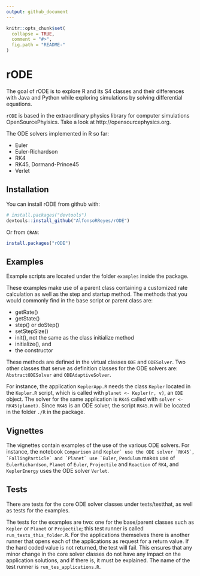 ```yaml
---
output: github_document
---
```


<!-- README.md is generated from README.Rmd. Please edit that file -->

```r
knitr::opts_chunk$set(
  collapse = TRUE,
  comment = "#>",
  fig.path = "README-"
)
```

# rODE

The goal of rODE is to explore R and its S4 classes and their differences with Java and Python while exploring simulations by solving differential equations.

`rODE` is based in the extraordinary physics library for computer simulations OpenSourcePhyisics. Take a look at http://opensourcephysics.org.

The ODE solvers implemented in R so far:

* Euler
* Euler-Richardson
* RK4
* RK45, Dormand-Prince45
* Verlet


## Installation

You can install rODE from github with:

```r
# install.packages("devtools")
devtools::install_github("AlfonsoRReyes/rODE")
```

Or from `CRAN`:

```r
install.packages("rODE")
```


## Examples
Example scripts are located under the folder `examples` inside the package.

These examples make use of a parent class containing a customized rate calculation as well as the step and startup method. The methods that you would commonly find in the base script or parent class are:

* getRate()
* getState()
* step() or doStep()
* setStepSize()
* init(), not the same as the class initialize method
* initialize(), and
* the constructor

These methods are defined in the virtual classes `ODE` and `ODESolver`. Two other classes that serve as definition classes for the ODE solvers are: `AbstractODESolver` and `ODEAdaptiveSolver`.

For instance, the application `KeplerApp.R` needs the class `Kepler` located in the `Kepler.R` script, which is called with `planet <- Kepler(r, v)`, an `ODE` object. The solver for the same application is `RK45` called with `solver <- RK45(planet)`. Since `RK45` is an ODE solver, the script `RK45.R` will be located in the folder `./R` in the package.


## Vignettes
The vignettes contain examples of the use of the various ODE solvers.
For instance, the notebook `Comparison` and ``Kepler` use the ODE solver `RK45`, `FallingParticle` and `Planet` use `Euler``, `Pendulum` makes use of `EulerRichardson`, `Planet` of `Euler`, `Projectile` and `Reaction` of `RK4`, and `KeplerEnergy` uses the ODE solver `Verlet`.

## Tests
There are tests for the core ODE solver classes under tests/testthat, as well as tests for the examples.

The tests for the examples are two: one for the base/parent classes such as `Kepler` or `Planet` or `Projectile`; this test runner is called `run_tests_this_folder.R`. For the applications themselves there is another runner that opens each of the applications as request for a return value. If the hard coded value is not returned, the test will fail. This ensures that any minor change in the core solver classes do not have any impact on the application solutions, and if there is, it must be explained. The name of the test runner is `run_tes_applications.R`.





